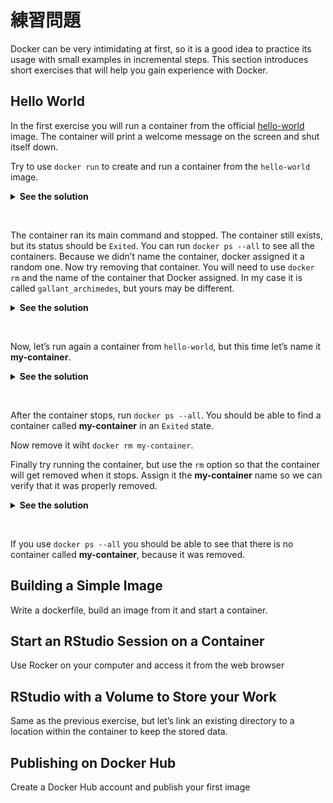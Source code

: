 # 練習問題

Docker can be very intimidating at first, so it is a good idea to practice its usage with small examples in incremental steps. This section introduces short exercises that will help you gain experience with Docker.


## Hello World
In the first exercise you will run a container from the official [hello-world](https://hub.docker.com/_/hello-world) image.
The container will print a welcome message on the screen and shut itself down.

Try to use `docker run` to create and run a container from the `hello-world` image.

<details>
<summary>**See the solution**</summary>

```bash
docker run hello-world
```

</details>
<br/>

The container ran its main command and stopped. The container still exists, but its status should be `Exited`. You can run `docker ps --all` to see all the containers. Because we didn't name the container, docker assigned it a random one. Now try removing that container. You will need to use `docker rm` and the name of the container that Docker assigned. In my case it is called `gallant_archimedes`, but yours may be different.

<details>
<summary>**See the solution**</summary>

```bash
docker rm gallant_archimedes
```

</details>
<br/>

Now, let's run again a container from `hello-world`, but this time let's name it **my-container**.

<details>
<summary>**See the solution**</summary>

```bash
docker run --name my-container hello-world
```

</details>
<br/>

After the container stops, run `docker ps --all`. You should be able to find a container called **my-container** in an `Exited` state.

Now remove it wiht `docker rm my-container`.

Finally try running the container, but use the `rm` option so that the container will get removed when it stops. Assign it the **my-container** name so we can verify that it was properly removed.

<details>
<summary>**See the solution**</summary>

```bash
docker run --name my-container --rm hello-world
```

</details>
<br/>

If you use `docker ps --all` you should be able to see that there is no container called **my-container**, because it was removed.


## Building a Simple Image
Write a dockerfile, build an image from it and start a container.

## Start an RStudio Session on a Container
Use Rocker on your computer and access it from the web browser

## RStudio with a Volume to Store your Work
Same as the previous exercise, but let's link an existing directory to a location within the container to keep the stored data.

## Publishing on Docker Hub
Create a Docker Hub account and publish your first image